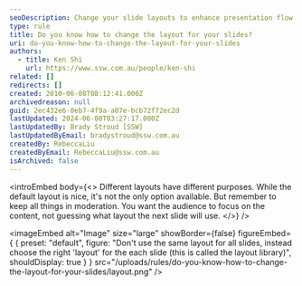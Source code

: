 ```yaml
---
seoDescription: Change your slide layouts to enhance presentation flow and focus audience attention on content.
type: rule
title: Do you know how to change the layout for your slides?
uri: do-you-know-how-to-change-the-layout-for-your-slides
authors:
  - title: Ken Shi
    url: https://www.ssw.com.au/people/ken-shi
related: []
redirects: []
created: 2010-06-08T08:12:41.000Z
archivedreason: null
guid: 2ec432e6-0eb7-4f9a-a07e-bcb72f72ec2d
lastUpdated: 2024-06-08T03:27:17.000Z
lastUpdatedBy: Brady Stroud [SSW]
lastUpdatedByEmail: bradystroud@ssw.com.au
createdBy: RebeccaLiu
createdByEmail: RebeccaLiu@ssw.com.au
isArchived: false
---
```


<introEmbed
  body={<>
Different layouts have different purposes. While the default layout is nice, it's not the only option available. But remember to keep all things in moderation. You want the audience to focus on the content, not guessing what layout the next slide will use.
  </>}
/>

<imageEmbed
  alt="Image"
  size="large"
  showBorder={false}
  figureEmbed={ {
    preset: "default",
    figure: "Don't use the same layout for all slides, instead choose the right 'layout' for the each slide (this is called the layout library)",
    shouldDisplay: true
  } }
  src="/uploads/rules/do-you-know-how-to-change-the-layout-for-your-slides/layout.png"
/>
